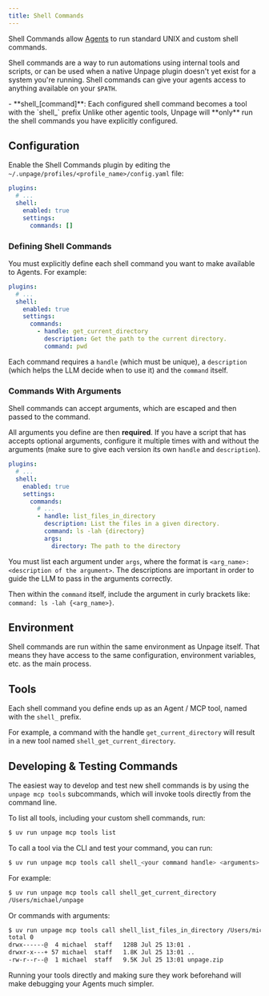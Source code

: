 ```yaml
---
title: Shell Commands
---
```


Shell Commands allow [Agents](/concepts/agents) to run standard
UNIX and custom shell commands.

Shell commands are a way to run automations using internal tools and scripts, or
can be used when a native Unpage plugin doesn't yet exist for a system you're
running. Shell commands can give your agents access to anything available on
your `$PATH`.

<AccordionGroup>
  <Accordion title="MCP Tools" icon="wrench">
    - **shell_[command]**: Each configured shell command becomes a tool with the `shell_` prefix
  </Accordion>
</AccordionGroup>

<Note>
  Unlike other agentic tools, Unpage will **only** run the shell commands
  you have explicitly configured.
</Note>


## Configuration
Enable the Shell Commands plugin by editing the `~/.unpage/profiles/<profile_name>/config.yaml` file:

```yaml
plugins:
  # ...
  shell:
    enabled: true
    settings:
      commands: []
```

### Defining Shell Commands
You must explicitly define each shell command you want to make available to
Agents. For example:

```yaml
plugins:
  # ...
  shell:
    enabled: true
    settings:
      commands:
        - handle: get_current_directory
          description: Get the path to the current directory.
          command: pwd
```

Each command requires a `handle` (which must be unique), a `description` (which
helps the LLM decide when to use it) and the `command` itself.

### Commands With Arguments
Shell commands can accept arguments, which are escaped and then passed to the
command.

All arguments you define are then **required**. If you have a script
that has accepts optional arguments, configure it multiple times with and
without the arguments (make sure to give each version its own `handle` and
`description`).

```yaml
plugins:
  # ...
  shell:
    enabled: true
    settings:
      commands:
        # ...
        - handle: list_files_in_directory
          description: List the files in a given directory.
          command: ls -lah {directory}
          args:
            directory: The path to the directory
```

You must list each argument under `args`, where the format is
`<arg_name>: <description of the argument>`. The descriptions are important
in order to guide the LLM to pass in the arguments correctly.

Then within the `command` itself, include the argument in curly brackets like:
`command: ls -lah {<arg_name>}`.


## Environment
Shell commands are run within the same environment as Unpage itself. That means
they have access to the same configuration, environment variables, etc. as the
main process.


## Tools
Each shell command you define ends up as an Agent / MCP tool, named with the
`shell_` prefix.

For example, a command with the handle `get_current_directory` will result in
a new tool named `shell_get_current_directory`.


## Developing & Testing Commands
The easiest way to develop and test new shell commands is by using the
`unpage mcp tools` subcommands, which will invoke tools directly from the command
line.

To list all tools, including your custom shell commands, run:

```bash
$ uv run unpage mcp tools list
```

To call a tool via the CLI and test your command, you can run:

```bash
$ uv run unpage mcp tools call shell_<your command handle> <arguments>
```

For example:

```bash
$ uv run unpage mcp tools call shell_get_current_directory
/Users/michael/unpage
```

Or commands with arguments:

```bash
$ uv run unpage mcp tools call shell_list_files_in_directory /Users/michael/Downloads
total 0
drwx------@  4 michael  staff   128B Jul 25 13:01 .
drwxr-x---+ 57 michael  staff   1.8K Jul 25 13:01 ..
-rw-r--r--@  1 michael  staff   9.5K Jul 25 13:01 unpage.zip
```

Running your tools directly and making sure they work beforehand will make
debugging your Agents much simpler.
